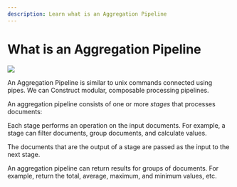 ```yaml
---
description: Learn what is an Aggregation Pipeline 
---
```


# What is an Aggregation Pipeline

![](/img/20-what-is-aggregation/aggregation-pipeline.png)

An Aggregation Pipeline is similar to unix commands connected using pipes. 
We can Construct modular, composable processing pipelines.

An aggregation pipeline consists of one or more _stages_ that processes documents:

Each stage performs an operation on the input documents. For example, a stage can filter documents, group documents, and calculate values.

The documents that are the output of a stage are passed as the input to the next stage.

An aggregation pipeline can return results for groups of documents. For example, return the total, average, maximum, and minimum values, etc.